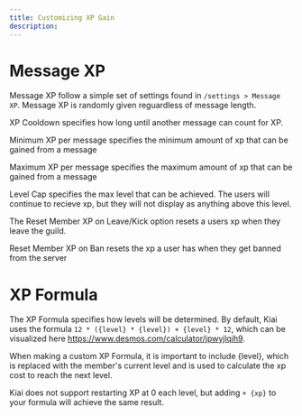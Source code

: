 ```yaml
---
title: Customizing XP Gain
description: 
---
```


# Message XP
Message XP follow a simple set of settings found in `/settings > Message XP`. Message XP is randomly given reguardless of message length.

XP Cooldown specifies how long until another message can count for XP.

Minimum XP per message specifies the minimum amount of xp that can be gained from a message

Maximum XP per message specifies the maximum amount of xp that can be gained from a message

Level Cap specifies the max level that can be achieved. The users will continue to recieve xp, but they will not display as anything above this level.

The Reset Member XP on Leave/Kick option resets a users xp when they leave the guild.

Reset Member XP on Ban resets the xp a user has when they get banned from the server

# XP Formula

The XP Formula specifies how levels will be determined. By default, Kiai uses the formula `12 * ({level} * {level}) + {level} * 12`, which can be visualized here https://www.desmos.com/calculator/jpwyjlqih9.

When making a custom XP Formula, it is important to include {level}, which is replaced with the member's current level and is used to calculate the xp cost to reach the next level.

Kiai does not support restarting XP at 0 each level, but adding `+ {xp}` to your formula will achieve the same result.